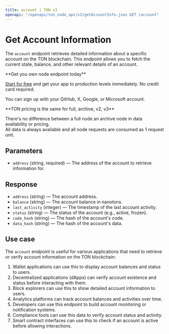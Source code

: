 ---
title: account | TON v3
openapi: "/openapi/ton_node_api/v3/getAccountInfo.json GET /account"
---

# Get Account Information

The `account` endpoint retrieves detailed information about a specific account on the TON blockchain. This endpoint allows you to fetch the current state, balance, and other relevant details of an account.

<Check>
**Get you own node endpoint today**

[Start for free](https://console.chainstack.com/) and get your app to production levels immediately. No credit card required.

You can sign up with your GitHub, X, Google, or Microsoft account.
</Check>

<Note>
**TON pricing is the same for full, archive, v2, v3**

There's no difference between a full node an archive node in data availability or pricing.  
All data is always available and all node requests are consumed as 1 request unit.
</Note>

  

## Parameters

* `address` (string, required) — The address of the account to retrieve information for.

## Response

* `address` (string) — The account address.
* `balance` (string) — The account balance in nanotons.
* `last_activity` (integer) — The timestamp of the last account activity.
* `status` (string) — The status of the account (e.g., active, frozen).
* `code_hash` (string) — The hash of the account's code.
* `data_hash` (string) — The hash of the account's data.

## Use case

The `account` endpoint is useful for various applications that need to retrieve or verify account information on the TON blockchain:

1. Wallet applications can use this to display account balances and status to users.
2. Decentralized applications (dApps) can verify account existence and status before interacting with them.
3. Block explorers can use this to show detailed account information to users.
4. Analytics platforms can track account balances and activities over time.
5. Developers can use this endpoint to build account monitoring or notification systems.
6. Compliance tools can use this data to verify account status and activity.
7. Smart contract interfaces can use this to check if an account is active before allowing interactions.

